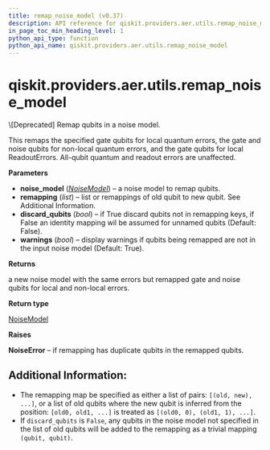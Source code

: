 ```yaml
---
title: remap_noise_model (v0.37)
description: API reference for qiskit.providers.aer.utils.remap_noise_model in qiskit v0.37
in_page_toc_min_heading_level: 1
python_api_type: function
python_api_name: qiskit.providers.aer.utils.remap_noise_model
---
```


<span id="qiskit-providers-aer-utils-remap-noise-model" />

# qiskit.providers.aer.utils.remap\_noise\_model

<Function id="qiskit.providers.aer.utils.remap_noise_model" isDedicatedPage={true} github="https://github.com/qiskit/qiskit-aer/tree/stable/0.10/qiskit/providers/aer/utils/noise_remapper.py" signature="remap_noise_model(noise_model, remapping, discard_qubits=False, warnings=True)">
  \[Deprecated] Remap qubits in a noise model.

  This remaps the specified gate qubits for local quantum errors, the gate and noise qubits for non-local quantum errors, and the gate qubits for local ReadoutErrors. All-qubit quantum and readout errors are unaffected.

  **Parameters**

  *   **noise\_model** ([*NoiseModel*](qiskit.providers.aer.noise.NoiseModel "qiskit.providers.aer.noise.NoiseModel")) – a noise model to remap qubits.
  *   **remapping** (*list*) – list or remappings of old qubit to new qubit. See Additional Information.
  *   **discard\_qubits** (*bool*) – if True discard qubits not in remapping keys, if False an identity mapping wil be assumed for unnamed qubits (Default: False).
  *   **warnings** (*bool*) – display warnings if qubits being remapped are not in the input noise model (Default: True).

  **Returns**

  a new noise model with the same errors but remapped gate and noise qubits for local and non-local errors.

  **Return type**

  [NoiseModel](qiskit.providers.aer.noise.NoiseModel "qiskit.providers.aer.noise.NoiseModel")

  **Raises**

  **NoiseError** – if remapping has duplicate qubits in the remapped qubits.

  ## Additional Information:

  *   The remapping map be specified as either a list of pairs: `[(old, new), ...]`, or a list of old qubits where the new qubit is inferred from the position: `[old0, old1, ...]` is treated as `[(old0, 0), (old1, 1), ...]`.
  *   If `discard_qubits` is `False`, any qubits in the noise model not specified in the list of old qubits will be added to the remapping as a trivial mapping `(qubit, qubit)`.
</Function>

